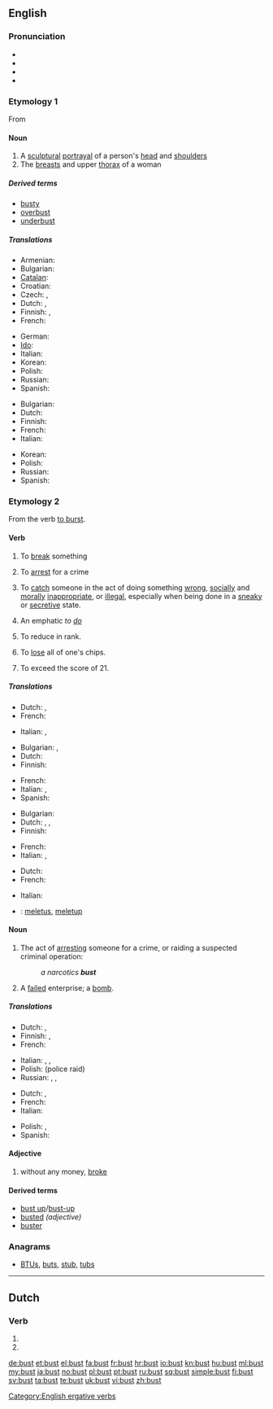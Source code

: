 {{slim-wikipedia}}
{{also|büst}}
==English==

===Pronunciation===
* {{IPA|/ˈbʌst/}}
* {{audio|en-us-bust.ogg|Audio (US)}}
* {{rhymes|ʌst}}
* {{homophones|bussed|bused}}

===Etymology 1===
From {{etyl|fr}} {{term|buste|lang=fr}}

====Noun====
{{en-noun}}

# A [[sculptural]] [[portrayal]] of a person's [[head]] and [[shoulder]]s
# The [[breast]]s and upper [[thorax]] of a woman

=====Derived terms=====
* [[busty]]
* [[overbust]]
* [[underbust]]

=====Translations=====
{{trans-top|sculptural portrayal of a person's head and shoulders}}
* Armenian: {{t-|hy|կիսանդրի|tr=kisandri}}
* Bulgarian: {{t-|bg|бюст|m}}
* [[Catalan]]: {{t|ca|bust|m}}
* Croatian: {{t-|hr|bista|f|alt=bȉsta}}
* Czech: {{t-|cs|busta|f}}, {{t-|cs|bysta|f}}
* Dutch: {{t-|nl|buste}} {{m|f}},  {{t-|nl|borstbeeld|n}}
* Finnish: {{t-|fi|rintakuva}}, {{t-|fi|pysti}}
* French: {{t+|fr|buste|m}}
{{trans-mid}}
* German: {{t+|de|Büste|f}}
* [[Ido]]: {{t+|io|busto|xs=Ido}}
* Italian: {{t-|it|busto|m}}
* Korean: {{t|ko|흉상|sc=Hang}}
* Polish: {{t|pl|popiersie|n}}
* Russian: {{t+|ru|бюст|m}}
* Spanish: {{t+|es|busto|m}}
{{trans-bottom}}

{{trans-top|breasts and upper thorax of a woman}}
* Bulgarian: {{t-|bg|бюст|m}}
* Dutch: {{t-|nl|buste}} {{m|f}}
* Finnish: {{t+|fi|povi}}
* French: {{t+|fr|buste|m}}
* Italian: {{t-|it|busto|m}}
{{trans-mid}}
* Korean: {{t|ko|앞가슴|sc=Hang}}
* Polish: {{t+|pl|pierś|f}}
* Russian: {{t+|ru|бюст|m}}
* Spanish: {{t+|es|busto|m}}
{{trans-bottom}}

===Etymology 2===
From the verb [[burst#Verb|to burst]].

====Verb====
{{en-verb}}

# To [[break]] something
# {{slang}} To [[arrest]] for a crime
# {{slang}} To [[catch]] someone in the act of doing something [[wrong]], [[socially]] and [[morally]] [[inappropriate]], or [[illegal]], especially when being done in a [[sneaky]] or [[secretive]] state.
# {{snowboarding}} An emphatic ''to [[do]]''
#: {{usex|He '''busted''' huge air off that jump!}}
# {{US|informal}} To reduce in rank.
#: {{usex|He '''busted''' him down to patrolman for insubordination.}}
# {{poker}} To [[lose]] all of one's chips.
# {{context|blackjack}} To exceed the score of 21.

=====Translations=====
{{trans-top|alteration of burst}}
* Dutch: {{t+|nl|barsten}}, {{t+|nl|breken}}
* French: {{t+|fr|éclater}}
{{trans-mid}}
* Italian: {{t+|it|scoppiare}} {{qualifier|intransitive}}, {{t|it|far scoppiare}} {{qualifier|transitive}}
{{trans-bottom}}

{{trans-top|to break something}}
* Bulgarian: {{t|bg|счупвам}},  {{t|bg|разбивам}}
* Dutch: {{t+|nl|breken}}
* Finnish: {{t+|fi|rikkoa}}
{{trans-mid}}
* French: {{t+|fr|casser}}
* Italian: {{t+|it|rompere}}, {{t-|it|sfasciare}}
* Spanish: {{t|es|reventar}}
{{trans-bottom}}

{{trans-top|(slang) to arrest for a crime}}
* Bulgarian: {{t+|bg|арестувам}}
* Dutch: {{t+|nl|oppakken}}, {{t-|nl|bij de lurven pakken}}, {{t+|nl|vatten}}
* Finnish: {{t+|fi|pidättää}}
{{trans-mid}}
* French: {{t+|fr|attraper}}
* Italian: {{t-|it|acciuffare}}, {{t+|it|attaccare}}
{{trans-bottom}}

{{trans-top|(slang) to catch someone in the act of doing something wrong, socially and morally inappropriate, or illegal}}
* Dutch: {{t+|nl|betrappen}}
* French: {{t+|fr|pincer}}
{{trans-mid}}
* Italian: {{t+|it|sgamare}}
{{trans-bottom}}

{{trans-top|(snowboarding) An emphatic to do}}
{{trans-mid}}
{{trans-bottom}}

{{checktrans-top}}
* {{ttbc|id}}: [[letus|meletus]], [[letup|meletup]]
{{trans-bottom}}

====Noun====
{{en-noun}}

# {{slang}} The act of [[arresting]] someone for a crime, or raiding a suspected criminal operation: 
#: ''a narcotics '''bust'''''
# {{slang}} A [[failed]] enterprise; a [[bomb]].

=====Translations=====
{{trans-top|(slang) act of arresting someone for a crime, or raiding a suspected criminal operation}}
* Dutch: {{t+|nl|arrestatie|f}}, {{t-|nl|razzia|f}}
* Finnish: {{t-|fi|pidätys}}, {{t-|fi|ratsia}}
* French: {{t+|fr|arrestation|f}}
{{trans-mid}}
* Italian: {{t+|it|arresto|m}},  {{t|it|fare irruzione}}, {{t+|it|irruzione|f}}
* Polish: {{t|pl|nalot|m}} (police raid)
* Russian: {{t|ru|налёт|m}}, {{t|ru|облава|f}}, {{t|ru|рейд|m}}
{{trans-bottom}}

{{trans-top|(slang) failed enterprise}}
* Dutch: {{t-|nl|flop}}, {{t-|nl|fiasco|n}}
* French: {{t+|fr|fiasco|m}}
* Italian: {{t+|it|fiasco|m}}
{{trans-mid}}
* Polish: {{t|pl|klapa|f}},  {{t+|pl|fiasko|n}}
* Spanish: {{t|es|fiasco|m}}
{{trans-bottom}}

====Adjective====
{{en-adj|-}}

# {{slang}} without any money, [[broke]]

====Derived terms====
* [[bust up]]/[[bust-up]]
* [[busted#Adjective|busted]] ''(adjective)''
* [[buster]]

===Anagrams===
* {{alphagram|bstu}} [[BTUs#English|BTUs]], [[buts#English|buts]], [[stub#English|stub]], [[tubs#English|tubs]]

[[Category:English ergative verbs]]

----

==Dutch==

===Verb===
{{infl|nl}}

# {{nl-verb-form|p=23|n=sg|t=pres|m=ind|bussen}}
# {{nl-verb-form|n=pl|m=imp|bussen}}

[[de:bust]]
[[et:bust]]
[[el:bust]]
[[fa:bust]]
[[fr:bust]]
[[hr:bust]]
[[io:bust]]
[[kn:bust]]
[[hu:bust]]
[[ml:bust]]
[[my:bust]]
[[ja:bust]]
[[no:bust]]
[[pl:bust]]
[[pt:bust]]
[[ru:bust]]
[[sq:bust]]
[[simple:bust]]
[[fi:bust]]
[[sv:bust]]
[[ta:bust]]
[[te:bust]]
[[uk:bust]]
[[vi:bust]]
[[zh:bust]]